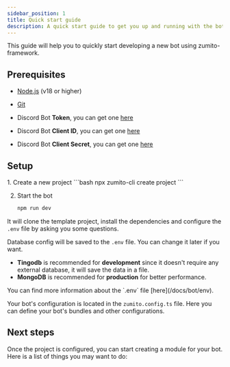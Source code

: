 ```yaml
---
sidebar_position: 1
title: Quick start guide
description: A quick start guide to get you up and running with the bot.
---
```



This guide will help you to quickly start developing a new bot using zumito-framework.

## Prerequisites

- [Node.js](https://nodejs.org/en/) (v18 or higher)
- [Git](https://git-scm.com/)


- Discord Bot **Token**, you can get one [here](https://discord.com/developers/applications)
- Discord Bot **Client ID**, you can get one [here](https://discord.com/developers/applications)
- Discord Bot **Client Secret**, you can get one [here](https://discord.com/developers/applications)

## Setup

<Steps>
  1. Create a new project
      <Tabs>
        <TabItem label="Command Line" icon="cli">
      ```bash
      npx zumito-cli create project
      ```
        </TabItem>
        <TabItem label="Wizard" icon="wizard">
          <CreateProject client:only="svelte"/>
        </TabItem>
      </Tabs>

  2. Start the bot
      ```bash
      npm run dev
      ```
</Steps>

It will clone the template project, install the dependencies and configure the `.env` file by asking you some questions.

Database config will be saved to the `.env` file. You can change it later if you want.
- **Tingodb** is recommended for **development** since it doesn't require any external database, it will save the data in a file.
- **MongoDB** is recommended for **production** for better performance. 

<Aside>You can find more information about the `.env` file [here](/docs/bot/env).</Aside>

Your bot's configuration is located in the `zumito.config.ts` file. Here you can define your bot's bundles and other configurations.

## Next steps

Once the project is configured, you can start creating a module for your bot.
Here is a list of things you may want to do:
<LinkCard
  title="Create a command"
  description="Start creating commands for your bot"
  href="/guides/command"
/>

<CardGrid>
  <LinkCard
    title="Listen to an event"
    description="Execute a piece of code when some event ocurs"
    href="/guides/event"
  />
</CardGrid>
